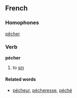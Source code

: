 ==French==
===Homophones===
[[pêcher]]

===Verb===
'''pécher'''

# to [[sin]]

====Related words====
*[[pécheur]], [[pécheresse]], [[péché]]